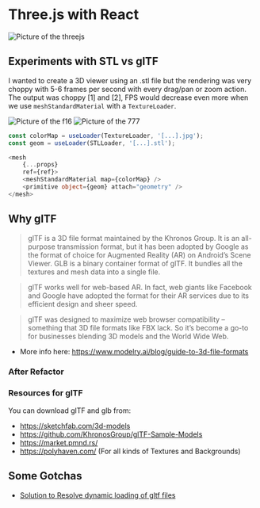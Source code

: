 
# Three.js with React

<Image maw={300} mx="auto" radius="xl" withPlaceholder alt="Picture of the threejs" src="https://raw.githubusercontent.com/mrdoob/three.js/dev/icon.png"/>

## Experiments with STL vs glTF

I wanted to create a 3D viewer using an .stl file but the rendering was very
choppy with 5-6 frames per second with every drag/pan or zoom action. The output
was choppy [1] and [2], FPS would decrease even more when we use
`meshStandardMaterial` with a `TextureLoader`.

<Space h="lg" />
<Image maw={500} mx="auto" radius="xl" withPlaceholder alt="Picture of the f16" src="/img/three/f16.png"/>
<Space h="lg" />
<Image maw={500} mx="auto" radius="xl" withPlaceholder alt="Picture of the 777" src="/img/three/777.png"/>

```ts
const colorMap = useLoader(TextureLoader, '[...].jpg');
const geom = useLoader(STLLoader, '[...].stl');
```

```ts
<mesh
    {...props}
    ref={ref}>
    <meshStandardMaterial map={colorMap} />
    <primitive object={geom} attach="geometry" />
</mesh>
```

## Why glTF

> glTF is a 3D file format maintained by the Khronos Group. It is an all-purpose
> transmission format, but it has been adopted by Google as the format of choice
> for Augmented Reality (AR) on Android’s Scene Viewer. GLB is a binary
> container format of glTF. It bundles all the textures and mesh data into a
> single file.

> glTF works well for web-based AR. In fact, web giants like Facebook and Google
> have adopted the format for their AR services due to its efficient design and
> sheer speed.

> glTF was designed to maximize web browser compatibility – something that 3D
> file formats like FBX lack. So it’s become a go-to for businesses blending 3D
> models and the World Wide Web.

- More info here: https://www.modelry.ai/blog/guide-to-3d-file-formats

### After Refactor

### Resources for glTF

You can download glTF and glb from:

- https://sketchfab.com/3d-models
- https://github.com/KhronosGroup/glTF-Sample-Models
- https://market.pmnd.rs/
- https://polyhaven.com/ (For all kinds of Textures and Backgrounds)

## Some Gotchas

- [Solution to Resolve dynamic loading of gltf files](https://stackoverflow.com/questions/67154742/react-three-react-three-fiber-useloader-to-load-new-file-on-props-change?rq=1)
